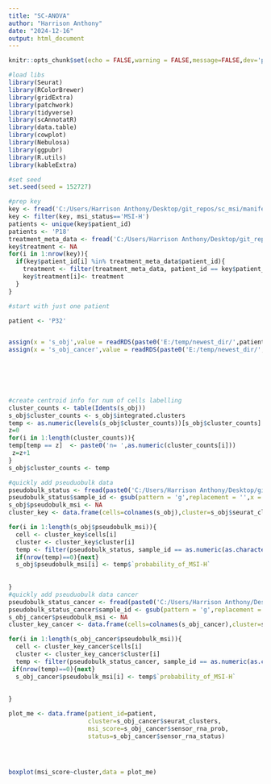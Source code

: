 ```yaml
---
title: "SC-ANOVA"
author: "Harrison Anthony"
date: "2024-12-16"
output: html_document
---
```



```r
knitr::opts_chunk$set(echo = FALSE,warning = FALSE,message=FALSE,dev='png',dpi=300)
```
```r

#load libs
library(Seurat)
library(RColorBrewer)
library(gridExtra)
library(patchwork)
library(tidyverse)
library(scAnnotatR)
library(data.table)
library(cowplot)
library(Nebulosa)
library(ggpubr)
library(R.utils)
library(kableExtra)

#set seed
set.seed(seed = 152727)


```

```r
#prep key
key <- fread('C:/Users/Harrison Anthony/Desktop/git_repos/sc_msi/manifests/combined_key.tsv')
key <- filter(key, msi_status=='MSI-H')
patients <- unique(key$patient_id)
patients <- 'P18'
treatment_meta_data <- fread('C:/Users/Harrison Anthony/Desktop/git_repos/sc_msi/manifests/final_gsm_key2.tsv')
key$treatment <- NA
for(i in 1:nrow(key)){
  if(key$patient_id[i] %in% treatment_meta_data$patient_id){
    treatment <- filter(treatment_meta_data, patient_id == key$patient_id[i]) %>% select('treatment')
    key$treatment[i]<- treatment
  }
}

#start with just one patient

patient <- 'P32' 


assign(x = 's_obj',value = readRDS(paste0('E:/temp/newest_dir/',patient,'.rds'))) 
assign(x = 's_obj_cancer',value = readRDS(paste0('E:/temp/newest_dir/',patient,'_cancer.rds')))

  
  



#create centroid info for num of cells labelling
cluster_counts <- table(Idents(s_obj))
s_obj$cluster_counts <- s_obj$integrated.clusters
temp <- as.numeric(levels(s_obj$cluster_counts))[s_obj$cluster_counts]
z=0
for(i in 1:length(cluster_counts)){
temp[temp == z]  <- paste0('n= ',as.numeric(cluster_counts[i]))
 z=z+1 
}
s_obj$cluster_counts <- temp

#quickly add pseuduobulk data
pseudobulk_status <- fread(paste0('C:/Users/Harrison Anthony/Desktop/git_repos/sc_msi/sensor_rna_results/',patient,'.txt'))
pseudobulk_status$sample_id <- gsub(pattern = 'g',replacement = '',x = pseudobulk_status$sample_id)
s_obj$pseudobulk_msi <- NA
cluster_key <- data.frame(cells=colnames(s_obj),cluster=s_obj$seurat_clusters)

for(i in 1:length(s_obj$pseudobulk_msi)){
  cell <- cluster_key$cells[i]
  cluster <- cluster_key$cluster[i]
  temp <- filter(pseudobulk_status, sample_id == as.numeric(as.character(cluster)))
  if(nrow(temp)==0){next}
  s_obj$pseudobulk_msi[i] <- temp$`probability_of_MSI-H`
  
  
}
#quickly add pseuduobulk data cancer
pseudobulk_status_cancer <- fread(paste0('C:/Users/Harrison Anthony/Desktop/git_repos/sc_msi/sensor_rna_results/',patient,'_cancer.txt'))
pseudobulk_status_cancer$sample_id <- gsub(pattern = 'g',replacement = '',x = pseudobulk_status_cancer$sample_id)
s_obj_cancer$pseudobulk_msi <- NA
cluster_key_cancer <- data.frame(cells=colnames(s_obj_cancer),cluster=s_obj_cancer$seurat_clusters)

for(i in 1:length(s_obj_cancer$pseudobulk_msi)){
  cell <- cluster_key_cancer$cells[i]
  cluster <- cluster_key_cancer$cluster[i]
  temp <- filter(pseudobulk_status_cancer, sample_id == as.numeric(as.character(cluster)))
 if(nrow(temp)==0){next}
  s_obj_cancer$pseudobulk_msi[i] <- temp$`probability_of_MSI-H`
  
  
}

plot_me <- data.frame(patient_id=patient,
                      cluster=s_obj_cancer$seurat_clusters,
                      msi_score=s_obj_cancer$sensor_rna_prob,
                      status=s_obj_cancer$sensor_rna_status)





```
```r
boxplot(msi_score~cluster,data = plot_me)




```
